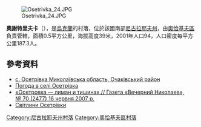 [[Image:Osetrivka_24.JPG|right]]

{{coord|46|41|57|N|31|32|16|E|scale:100000|display=title}}

'''奧謝特里夫卡'''（{{lang-uk|Осетрівка}}），是[[烏克蘭|烏克蘭]]的村落，位於該國南部[[尼古拉耶夫州|尼古拉耶夫州]]，由[[奧恰基夫區|奧恰基夫區]]負責管轄，面積0.5平方公里，海拔高度39米，2001年人口94，人口密度每平方公里187.3人。

==參考資料==
* [http://w1.c1.rada.gov.ua/pls/z7503/A005?rdat1=11.03.2013&rf7571=22772 с. Осетрівка Миколаївська область, Очаківський район]
* [http://weather.in.ua/ua/nikolaevskaja/19148 Погода в селі Осетрівка] {{Wayback|url=http://weather.in.ua/ua/nikolaevskaja/19148 |date=20160607074150 }}
* [https://web.archive.org/web/20150320213320/http://www.vn.mk.ua/stories.php?id=720 «Осетровка — лиман и тишина» // Газета «[[Вечерний_Николаев|Вечерний Николаев]]», № 70 (2477) 16 червня 2007 р. {{ref-ru}}]
* [http://www.panoramio.com/user/6152609/tags/Осетрівка Світлини Осетрівки]{{dead link|date=2017年12月 |bot=InternetArchiveBot |fix-attempted=yes }}

[[Category:尼古拉耶夫州村落|Category:尼古拉耶夫州村落]]
[[Category:奧恰基夫區村落|Category:奧恰基夫區村落]]


{{Mykolaiv-geo-stub}}